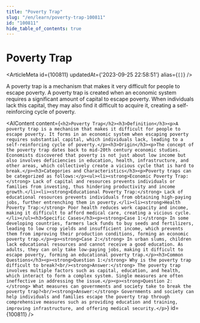 ```yaml
---
title: "Poverty Trap"
slug: "/en/learn/poverty-trap-100811"
id: "100811"
hide_table_of_contents: true
---
```



# Poverty Trap

<ArticleMeta id={100811} updatedAt={'2023-09-25 22:58:51'} alias={`[]`} />
<div className='border-solid border-b border-t-0 my-4 border-[var(--ifm-color-gray-300)]' />

A poverty trap is a mechanism that makes it very difficult for people to escape poverty. A poverty trap is created when an economic system requires a significant amount of capital to escape poverty. When individuals lack this capital, they may also find it difficult to acquire it, creating a self-reinforcing cycle of poverty.

<AIContent content={`<h2>Poverty Trap</h2><h3>Definition</h3><p>A poverty trap is a mechanism that makes it difficult for people to escape poverty. It forms in an economic system when escaping poverty requires substantial capital, which individuals lack, leading to a self-reinforcing cycle of poverty.</p><h3>Origin</h3><p>The concept of the poverty trap dates back to mid-20th century economic studies. Economists discovered that poverty is not just about low income but also involves deficiencies in education, health, infrastructure, and other areas, which collectively create a vicious cycle that is hard to break.</p><h3>Categories and Characteristics</h3><p>Poverty traps can be categorized as follows:</p><ul><li><strong>Economic Poverty Trap:</strong> Lack of capital and resources prevents individuals or families from investing, thus hindering productivity and income growth.</li><li><strong>Educational Poverty Trap:</strong> Lack of educational resources prevents individuals from obtaining high-paying jobs, further entrenching them in poverty.</li><li><strong>Health Poverty Trap:</strong> Poor health reduces work capacity and income, making it difficult to afford medical care, creating a vicious cycle.</li></ul><h3>Specific Cases</h3><p><strong>Case 1:</strong> In some developing countries, farmers lack funds to buy seeds and fertilizers, leading to low crop yields and insufficient income, which prevents them from improving their production conditions, forming an economic poverty trap.</p><p><strong>Case 2:</strong> In urban slums, children lack educational resources and cannot receive a good education. As adults, they can only take low-paying jobs, making it difficult to escape poverty, forming an educational poverty trap.</p><h3>Common Questions</h3><p><strong>Question 1:</strong> Why is the poverty trap difficult to break?<br/><strong>Answer:</strong> The poverty trap involves multiple factors such as capital, education, and health, which interact to form a complex system. Single measures are often ineffective in addressing the issue.</p><p><strong>Question 2:</strong> What measures can governments and society take to break the poverty trap?<br/><strong>Answer:</strong> Governments and society can help individuals and families escape the poverty trap through comprehensive measures such as providing education and training, improving infrastructure, and offering medical security.</p>`} id={100811} />
